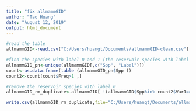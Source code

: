 ```yaml
---
title: "fix allmammGID"
author: "Tao Huang"
date: "August 12, 2019"
output: html_document
---
```


```r
#read the table
allmammGID<-read.csv("C:/Users/huangt/Documents/allmammGID-clean.csv")

#find the species with label 0 and 1 (the reservoir species with label 0)
allmammGID_pn<-unique(allmammGID[,c("Spp", "Label")])
count<-as.data.frame(table (allmammGID_pn$Spp ))
count2<-count[count$Freq>1 ,]

#remove the reservoir species with label 0
allmammGID_rm_duplicate<-allmammGID[ !(allmammGID$Spp%in% count2$Var1==T & allmammGID$Label==0) ,]

write.csv(allmammGID_rm_duplicate,file="C:/Users/huangt/Documents/allmammGID-clean20190812.csv")

```


